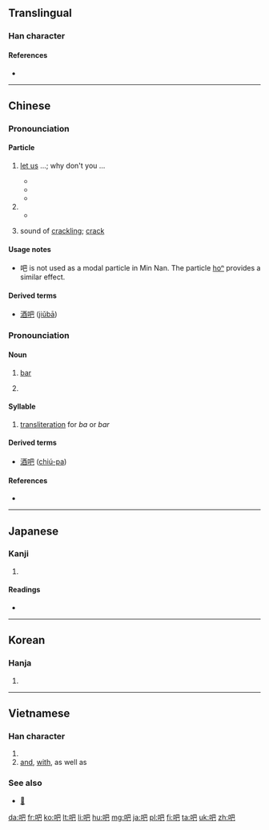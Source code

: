 {{zh-forms}}
==Translingual==
{{stroke order|type=animate}}

===Han character===
{{Han char|rn=30|rad=口|as=04|sn=7|four=6701<sub>7</sub>|canj=口日山 (RAU)|ids=⿰[[口]][[巴]]}}

====References====
* {{Han ref|kx=0178.040|dkj=03341|dj=0395.120|hdz=10596.060|uh=5427|ud=21543|bh=A761|bd=42849}}

----
==Chinese==
{{zh-forms}}

===Pronounciation===
{{zh-pron
|m=ba
|c=baa6
|h=pfs=pâ
|cat=part
}}

====Particle====
{{zh-particle}}

# {{cx|Beginning Mandarin|lang=zh}} {{n-g|(used at the end of a sentence to indicate a suggested action; often used to express [[imperative mood]])}} [[let us]] ...; why don't you ... {{qualifier|emphatic final particle}}
#* {{zh-usex|走 '''吧'''|'''let's''' go!|link=y}}
#* {{zh-usex|你 有 時間 再 做 吧。|Do it when you have time.|link=y}}
#* {{zh-usex|大家 去 工作 吧。|Get to work, everybody.|link=y}}
# {{n-g|(used at the end of a sentence used to concede a point )}}
#* {{zh-usex|好 吧|alright!|link=y}}
# {{cx|onomatopoeia|lang=zh}} sound of [[crackling]]; [[crack]] 

====Usage notes====
* 吧 is not used as a modal particle in Min Nan.  The particle [[ho͘ⁿ|ho{{lang|und|sc=Latinx|͘}}ⁿ]] provides a similar effect.

====Derived terms====
* [[酒吧]] ([[jiǔbā]])

===Pronounciation===
{{zh-pron
|m=bā
|c=baa1
|h=pfs=pâ
|mn=pa
|cat=part
}}


====Noun====
{{zh-noun}}

# {{cx|loanword|lang=zh}} [[bar]] {{qualifier|establishment serving alcohol}}
# {{cx|abbreviation|lang=zh}} {{n-g|abbreviation for {{zh-l|貼吧/贴吧|internet board}}}}

====Syllable====
{{head|zh|syllable|traditional and simplified}}

# [[transliteration]] for ''ba'' or ''bar''
#: {{zh-usex|貼吧|internet board|link=y}}
#: {{zh-usex|迪吧|diva|link=y}}

====Derived terms====
* [[酒吧]] ([[chiú-pa]])

====References====
* {{cite web
| url = http://203.64.42.21/iug/ungian/SoannTeng/chil/taihoa.asp
| title = 吧
| work = On-line Taiwanese/Mandarin Dictionary (台文／華文線頂辭典)
| language = Taiwanese/English
| accessdate = 2011-01-30}}

----

==Japanese==

===Kanji===
{{ja-kanji|grade=}}

# {{defn|lang=ja|sort=口04}}

====Readings====
* {{ja-readings|on=[[は]] (ha), [[へ]] (he)|kun=[[おおくちのさま]] (ookuchinosama)}}

----

==Korean==

===Hanja===
{{ko-hanja|hangeul=파|mr=p'a}}

# {{defn|lang=ko|sort=口04}}

----

==Vietnamese==

===Han character===
{{vi-hantu|[[ba]], [[và]], [[bơ]], [[vài]]}}

# {{defn|lang=vi|sort=口04}}
# [[and]], [[with]], as well as

===See also===
* [[𡝕]]

[[da:吧]]
[[fr:吧]]
[[ko:吧]]
[[lt:吧]]
[[li:吧]]
[[hu:吧]]
[[mg:吧]]
[[ja:吧]]
[[pl:吧]]
[[fi:吧]]
[[ta:吧]]
[[uk:吧]]
[[zh:吧]]